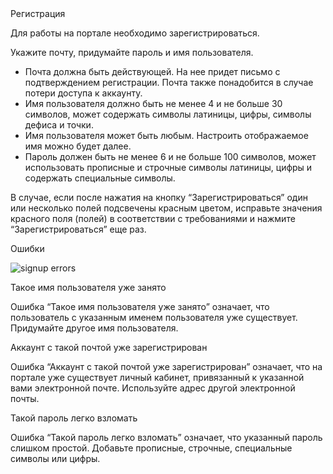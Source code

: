
<AnchorHeading type="h1" id="signup">
  Регистрация
</AnchorHeading>

Для работы на портале необходимо <Link href="https://app.xieffect.ru/signup">зарегистрироваться</Link>.

Укажите почту, придумайте пароль и имя пользователя.

- Почта должна быть действующей. На нее придет письмо с подтверждением регистрации. Почта также понадобится в случае потери доступа к аккаунту.
- Имя пользователя должно быть не менее 4 и не больше 30 символов, может содержать символы латиницы, цифры, символы дефиса и точки.
- Имя пользователя может быть любым. Настроить отображаемое имя можно будет далее.
- Пароль должен быть не менее 6 и не больше 100 символов, может использовать прописные и строчные символы латиницы, цифры и содержать специальные символы.

В случае, если после нажатия на кнопку “Зарегистрироваться” один или несколько полей подсвечены красным цветом,
исправьте значения красного поля (полей) в соответствии с требованиями и нажмите “Зарегистрироваться” еще раз.

<AnchorHeading type="h1" id="errors">
  Ошибки
</AnchorHeading>

<Image
  width={368}
  height={516}
  src="/assets/markdown/work-begining/signup-error.png"
  alt="signup errors"
/>

<AnchorHeading type="h2" id="username-error">
  Такое имя пользователя уже занято
</AnchorHeading>

Ошибка “Такое имя пользователя уже занято” означает, что пользователь с указанным именем пользователя уже существует. Придумайте другое имя пользователя.

<AnchorHeading type="h2" id="email-error">
  Аккаунт с такой почтой уже зарегистрирован
</AnchorHeading>

Ошибка “Аккаунт с такой почтой уже зарегистрирован” означает, что на портале уже существует личный кабинет, привязанный к указанной вами электронной почте. Используйте адрес другой электронной почты.

<AnchorHeading type="h2" id="password-error">
  Такой пароль легко взломать
</AnchorHeading>

Ошибка “Такой пароль легко взломать” означает, что указанный пароль слишком простой. Добавьте прописные, строчные, специальные символы или цифры.
